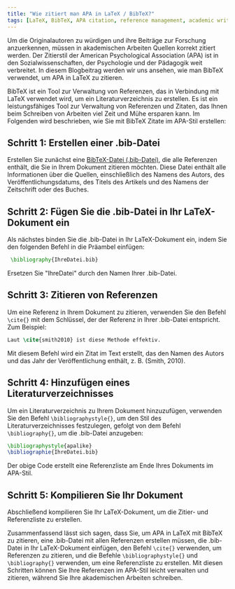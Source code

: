 ```yaml
---
title: "Wie zitiert man APA in LaTeX / BibTeX?"
tags: [LaTeX, BibTeX, APA citation, reference management, academic writing]
---
```


Um die Originalautoren zu würdigen und ihre Beiträge zur Forschung anzuerkennen, müssen in akademischen Arbeiten Quellen korrekt zitiert werden. Der Zitierstil der American Psychological Association (APA) ist in den Sozialwissenschaften, der Psychologie und der Pädagogik weit verbreitet. In diesem Blogbeitrag werden wir uns ansehen, wie man BibTeX verwendet, um APA in LaTeX zu zitieren.

BibTeX ist ein Tool zur Verwaltung von Referenzen, das in Verbindung mit LaTeX verwendet wird, um ein Literaturverzeichnis zu erstellen. Es ist ein leistungsfähiges Tool zur Verwaltung von Referenzen und Zitaten, das Ihnen beim Schreiben von Arbeiten viel Zeit und Mühe ersparen kann. Im Folgenden wird beschrieben, wie Sie mit BibTeX Zitate im APA-Stil erstellen:


<CiteDrive /> 

## Schritt 1: Erstellen einer .bib-Datei

Erstellen Sie zunächst eine [BibTeX-Datei (.bib-Datei)](/), die alle Referenzen enthält, die Sie in Ihrem Dokument zitieren möchten. Diese Datei enthält alle Informationen über die Quellen, einschließlich des Namens des Autors, des Veröffentlichungsdatums, des Titels des Artikels und des Namens der Zeitschrift oder des Buches.

## Schritt 2: Fügen Sie die .bib-Datei in Ihr LaTeX-Dokument ein

Als nächstes binden Sie die .bib-Datei in Ihr LaTeX-Dokument ein, indem Sie den folgenden Befehl in die Präambel einfügen:

```latex
 \bibliography{IhreDatei.bib}
```
Ersetzen Sie "IhreDatei" durch den Namen Ihrer .bib-Datei.

 ## Schritt 3: Zitieren von Referenzen
 
 Um eine Referenz in Ihrem Dokument zu zitieren, verwenden Sie den Befehl `\cite{}` mit dem Schlüssel, der der Referenz in Ihrer .bib-Datei entspricht. Zum Beispiel:

```latex
Laut \cite{smith2010} ist diese Methode effektiv.
```

Mit diesem Befehl wird ein Zitat im Text erstellt, das den Namen des Autors und das Jahr der Veröffentlichung enthält, z. B. (Smith, 2010).

## Schritt 4: Hinzufügen eines Literaturverzeichnisses

Um ein Literaturverzeichnis zu Ihrem Dokument hinzuzufügen, verwenden Sie den Befehl `\bibliographystyle{}`, um den Stil des Literaturverzeichnisses festzulegen, gefolgt von dem Befehl `\bibliography{}`, um die .bib-Datei anzugeben:
```latex
\bibliographystyle{apalike} 
\bibliographie{IhreDatei.bib}
```
Der obige Code erstellt eine Referenzliste am Ende Ihres Dokuments im APA-Stil.    

## Schritt 5: Kompilieren Sie Ihr Dokument

Abschließend kompilieren Sie Ihr LaTeX-Dokument, um die Zitier- und Referenzliste zu erstellen.

Zusammenfassend lässt sich sagen, dass Sie, um APA in LaTeX mit BibTeX zu zitieren, eine .bib-Datei mit allen Referenzen erstellen müssen, die .bib-Datei in Ihr LaTeX-Dokument einfügen, den Befehl `\cite{}` verwenden, um Referenzen zu zitieren, und die Befehle `\bibliographystyle{}` und `\bibliography{}` verwenden, um eine Referenzliste zu erstellen. Mit diesen Schritten können Sie Ihre Referenzen im APA-Stil leicht verwalten und zitieren, während Sie Ihre akademischen Arbeiten schreiben.